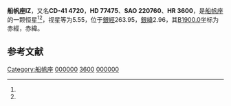 {{Starbox begin
| name = 船帆座IZ
}}
{{Starbox observe
| epoch = [[J2000.0|J2000.0]]
| constell = [[船帆座|船帆座]]<ref name="SIMBAD">{{cite web|title=Pulsating variable Star|url=http://simbad.u-strasbg.fr/simbad/sim-id?Ident=HR+3600|accessdate=2012-07-13|work=SIMBAD|publisher=Centre de Données astronomiques de Strasbourg}}</ref><ref name="DATA">{{cite web|title=VizieR Detailed Page|url=http://vizier.u-strasbg.fr/viz-bin/VizieR-5?-out.add=.&-source=5050&-corr=PK=HR&-out.max=9999&HR=3600|accessdate=2012-07-13}}</ref>
| 星官 = 
| ra = {{RA|9|1|20.8}}<ref name="SIMBAD" /><ref name="DATA" />
| dec = {{DEC|-41|51|52}}<ref name="SIMBAD" /><ref name="DATA" />
| appmag_v = <ref name="SIMBAD" /><ref name="DATA" />
}}
{{Starbox character
| class = <ref name="SIMBAD" /><ref name="DATA" />
| b-v = <ref name="SIMBAD" /><ref name="DATA" />
| u-b = <ref name="SIMBAD" /><ref name="DATA" />
| r-i = <ref name="SIMBAD" /><ref name="DATA" />
| variable = 
}}
{{Starbox astrometry
| radial_v = 
| prop_mo_ra = 
| parallax = 
| p_error = 
}}
{{Starbox catalog
| names =CD-41 4720，[[SAO星表|SAO]] 220670，[[HD星表|HD]] 77475，[[亮星星表|HR]] 3600}}
{{Starbox reference |Simbad=HR+3600}}
{{Starbox end}}

'''船帆座IZ'''，又名'''CD-41 4720'''，'''HD 77475'''、'''SAO 220760'''、'''HR 3600'''，是[[船帆座|船帆座]]的一颗恒星<ref name="SIMBAD" /><ref name="DATA" />，视星等为5.55，位于[[银道坐标系|銀經]]263.95，[[银道坐标系|銀緯]]2.96，其[[曆元|B1900.0]]坐标为赤經{{RA|8|57|37.9}}，赤緯{{DEC|-41|28|18}}。

== 参考文献 ==
{{reflist}}
{{star-stub}}
{{船帆座}}
[[Category:船帆座|Category:船帆座]]
[[Category:HD和HDE天體|000000]]
[[Category:HR天體|3600]]
[[Category:SAO天體|000000]]
